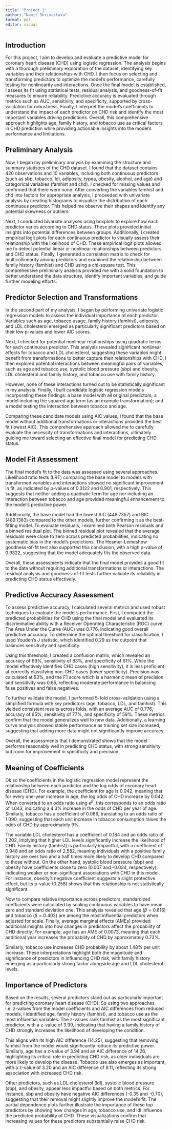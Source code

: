 ```yaml
---
title: "Project 1"
author: "Namit Shrivastava"
format: pdf
editor: visual
---
```


## Introduction

For this project, I aim to develop and evaluate a predictive model for coronary heart disease (CHD) using logistic regression. The analysis begins with a thorough preliminary exploration of the dataset, identifying key variables and their relationships with CHD. I then focus on selecting and transforming predictors to optimize the model's performance, carefully testing for nonlinearity and interactions. Once the final model is established, I assess its fit using statistical tests, residual analysis, and goodness-of-fit measures to ensure reliability. Predictive accuracy is evaluated through metrics such as AUC, sensitivity, and specificity, supported by cross-validation for robustness. Finally, I interpret the model's coefficients to understand the impact of each predictor on CHD risk and identify the most important variables driving predictions. Overall, this comprehensive approach highlights age, family history, and tobacco use as critical factors in CHD prediction while providing actionable insights into the model's performance and limitations.

## Preliminary Analysis

Now, I began my preliminary analysis by examining the structure and summary statistics of the CHD dataset. I found that the dataset contains 420 observations and 10 variables, including both continuous predictors (such as sbp, tobacco, ldl, adiposity, typea, obesity, alcohol, and age) and categorical variables (famhist and chd). I checked for missing values and confirmed that there were none. After converting the variables famhist and chd into factors for appropriate analysis, I proceeded with univariate analysis by creating histograms to visualize the distribution of each continuous predictor. This helped me observe their shapes and identify any potential skewness or outliers.  

Next, I conducted bivariate analyses using boxplots to explore how each predictor varies according to CHD status. These plots provided initial insights into potential differences between groups. Additionally, I created empirical logit plots for each continuous predictor to visually assess their relationship with the likelihood of CHD. These empirical logit plots allowed me to detect potential linear or nonlinear relationships between predictors and CHD status. Finally, I generated a correlation matrix to check for multicollinearity among predictors and examined the relationship between family history (famhist) and CHD using a chi-square test. This comprehensive preliminary analysis provided me with a solid foundation to better understand the data structure, identify important variables, and guide further modeling efforts.


## Predictor Selection and Transformations

In the second part of my analysis, I began by performing univariate logistic regression models to assess the individual importance of each predictor. Variables such as age, tobacco usage, family history (famhist), adiposity, and LDL cholesterol emerged as particularly significant predictors based on their low p-values and lower AIC scores. 

Next, I checked for potential nonlinear relationships using quadratic terms for each continuous predictor. This analysis revealed significant nonlinear effects for tobacco and LDL cholesterol, suggesting these variables might benefit from transformations to better capture their relationships with CHD.  I then explored potential interactions between meaningful pairs of variables, such as age and tobacco use, systolic blood pressure (sbp) and obesity, LDL cholesterol and family history, and tobacco use with family history. 

However, none of these interactions turned out to be statistically significant in my analysis.  Finally, I built candidate logistic regression models incorporating these findings: a base model with all original predictors; a model including the squared age term (as an example transformation); and a model testing the interaction between tobacco and age. 

Comparing these candidate models using AIC values, I found that the base model without additional transformations or interactions provided the best fit (lowest AIC). This comprehensive approach allowed me to carefully evaluate the necessity of transformations and interactions, ultimately guiding me toward selecting an effective final model for predicting CHD status.


## Model Fit Assessment

The final model's fit to the data was assessed using several approaches. Likelihood ratio tests (LRT) comparing the base model to models with transformed variables and interactions showed no significant improvement in fit, as indicated by p-values of 0.3122 and 0.901, respectively. This suggests that neither adding a quadratic term for age nor including an interaction between tobacco and age provided meaningful enhancement to the model's predictive power.

Additionally, the base model had the lowest AIC (448.7357) and BIC (489.1383) compared to the other models, further confirming it as the best-fitting model.  To evaluate residuals, I examined both Pearson residuals and a binned residual plot. The binned residual plot revealed that the average residuals were close to zero across predicted probabilities, indicating no systematic bias in the model's predictions. The Hosmer-Lemeshow goodness-of-fit test also supported this conclusion, with a high p-value of 0.9322, suggesting that the model adequately fits the observed data.

Overall, these assessments indicate that the final model provides a good fit to the data without requiring additional transformations or interactions. The residual analysis and goodness-of-fit tests further validate its reliability in predicting CHD status effectively.



## Predictive Accuracy Assessment 

To assess predictive accuracy, I calculated several metrics and used robust techniques to evaluate the model's performance. First, I computed the predicted probabilities for CHD using the final model and evaluated its discriminative ability with a Receiver Operating Characteristic (ROC) curve. The Area Under the Curve (AUC) was 0.776, indicating good overall predictive accuracy. To determine the optimal threshold for classification, I used Youden's J statistic, which identified 0.29 as the cutpoint that balances sensitivity and specificity.  

Using this threshold, I created a confusion matrix, which revealed an accuracy of 69%, sensitivity of 83%, and specificity of 61%. While the model effectively identifies CHD cases (high sensitivity), it is less proficient at correctly classifying non-CHD cases (lower specificity). Precision was calculated at 53%, and the F1 score which is a harmonic mean of precision and sensitivity was 0.65, reflecting moderate performance in balancing false positives and false negatives.  

To further validate the model, I performed 5-fold cross-validation using a simplified formula with key predictors (age, tobacco, LDL, and famhist). This yielded consistent results across folds, with an average AUC of 0.776, accuracy of 65%, sensitivity of 77%, and specificity of 59%. These metrics confirm that the model generalizes well to new data. Additionally, a learning curve analysis showed stable performance as training set size increased, suggesting that adding more data might not significantly improve accuracy.  

Overall, the assessments that I demonstrated shows that the model performs reasonably well in predicting CHD status, with strong sensitivity but room for improvement in specificity and precision.



## Meaning of Coefficients

Ok so the coefficients in the logistic regression model represent the relationship between each predictor and the log odds of coronary heart disease (CHD). For example, the coefficient for age is 0.042, meaning that for every one-year increase in age, the log odds of CHD increase by 0.042. When converted to an odds ratio using $e^{\beta}$, this corresponds to an odds ratio of 1.043, indicating a 4.3\% increase in the odds of CHD per year of age. Similarly, tobacco has a coefficient of 0.086, translating to an odds ratio of 1.090, suggesting that each unit increase in tobacco consumption raises the odds of CHD by approximately 9\%.  

The variable LDL cholesterol has a coefficient of 0.184 and an odds ratio of 1.202, implying that higher LDL levels significantly increase the likelihood of CHD. Family history (famhist) is particularly impactful, with a coefficient of 0.948 and an odds ratio of 2.582, meaning individuals with a positive family history are over two and a half times more likely to develop CHD compared to those without.  On the other hand, systolic blood pressure (sbp) and obesity have coefficients close to zero (0.007 and -0.034, respectively), indicating weaker or non-significant associations with CHD in this model. For instance, obesity's negative coefficient suggests a slight protective effect, but its p-value (0.258) shows that this relationship is not statistically significant.  

Now to compare relative importance across predictors, standardized coefficients were calculated by scaling continuous variables to have mean zero and standard deviation one. This analysis revealed that age ($\beta=0.616$) and tobacco ($\beta=0.402$) are among the most influential predictors when adjusted for scale.  Finally, average marginal effects (AMEs) provided additional insights into how changes in predictors affect the probability of CHD directly. For example, age has an AME of 0.0073, meaning that each additional year increases the probability of CHD by approximately 0.73\%. 

Similarly, tobacco use increases CHD probability by about 1.48\% per unit increase.  These interpretations highlight both the magnitude and significance of predictors in influencing CHD risk, with family history emerging as a particularly strong factor alongside age and LDL cholesterol levels.



## Importance of Predictors

Based on the results, several predictors stand out as particularly important for predicting coronary heart disease (CHD). So using two approaches i.e. z-values from the model coefficients and AIC differences from reduced models, I identified age, family history (famhist), and tobacco use as the most influential variables.  The z-values rank famhist as the most significant predictor, with a z-value of 3.99, indicating that having a family history of CHD strongly increases the likelihood of developing the condition. 

This aligns with its high AIC difference (14.25), suggesting that removing famhist from the model would significantly reduce its predictive power. Similarly, age has a z-value of 3.94 and an AIC difference of 14.26, highlighting its critical role in predicting CHD risk, as older individuals are more likely to develop the disease. Tobacco use also emerges as important, with a z-value of 3.20 and an AIC difference of 9.11, reflecting its strong association with increased CHD risk.  

Other predictors, such as LDL cholesterol (ldl), systolic blood pressure (sbp), and obesity, appear less impactful based on both metrics. For instance, sbp and obesity have negative AIC differences (-0.35 and -0.70), suggesting that their removal might slightly improve the model's fit.  The partial dependence plots further illustrate the importance of these top predictors by showing how changes in age, tobacco use, and ldl influence the predicted probability of CHD. These visualizations confirm that increasing values for these predictors substantially raise CHD risk.  

